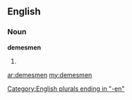 ==English==

===Noun===
'''demesmen'''

# {{plural of|[[demesman]]}}

[[Category:English plurals ending in "-en"]]

[[ar:demesmen]]
[[my:demesmen]]